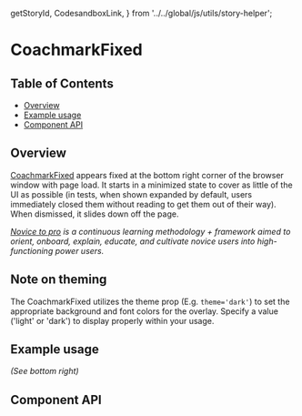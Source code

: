  getStoryId,
  CodesandboxLink,
} from '../../global/js/utils/story-helper';

# CoachmarkFixed

## Table of Contents

- [Overview](#overview)
- [Example usage](#example-usage)
- [Component API](#component-api)

## Overview

[CoachmarkFixed](https://pages.github.ibm.com/cdai-design/pal/novice-to-pro/components/coachmark/usage/#fixed)
appears fixed at the bottom right corner of the browser window with page load.
It starts in a minimized state to cover as little of the UI as possible (in
tests, when shown expanded by default, users immediately closed them without
reading to get them out of their way). When dismissed, it slides down off the
page.

_[Novice to pro](https://pages.github.ibm.com/security/security-design/teams-across-security/novice-to-pro/overview/)
is a continuous learning methodology + framework aimed to orient, onboard,
explain, educate, and cultivate novice users into high-functioning power users._

## Note on theming

The CoachmarkFixed utilizes the theme prop (E.g. `theme='dark'`) to set the
appropriate background and font colors for the overlay. Specify a value ('light'
or 'dark') to display properly within your usage.

## Example usage

_(See bottom right)_

<!-- TODO: One example per designed use case. -->

<Canvas>
  <Story id={getStoryId(CoachmarkFixed.displayName, 'coachmark-fixed')} />
</Canvas>

## Component API

<ArgsTable />
